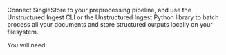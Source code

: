 Connect SingleStore to your preprocessing pipeline, and use the Unstructured Ingest CLI or the Unstructured Ingest Python library to batch process all your documents and store structured outputs locally on your filesystem.

You will need: 


<SharedSingleStore />
<SharedSingleStoreCLIAPI />